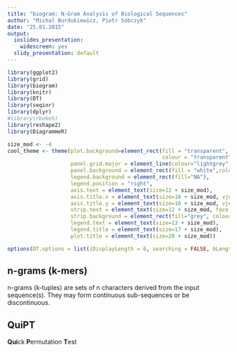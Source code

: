 ```yaml
---
title: "biogram: N-Gram Analysis of Biological Sequences"
author: "Michal Burdukiewicz, Piotr Sobczyk"
date: "25.01.2015"
output:
  ioslides_presentation:
    widescreen: yes
  slidy_presentation: default
---
```


```r
library(ggplot2)
library(grid)
library(biogram)
library(knitr)
library(DT)
library(seqinr) 
library(dplyr)
#library(rbokeh)
library(reshape2)
library(DiagrammeR)

size_mod <- -4
cool_theme <- theme(plot.background=element_rect(fill = "transparent",
                                                 colour = "transparent"),
                    panel.grid.major = element_line(colour="lightgrey", linetype = "dashed"),
                    panel.background = element_rect(fill = "white",colour = "black"),
                    legend.background = element_rect(fill="NA"),
                    legend.position = "right",
                    axis.text = element_text(size=12 + size_mod),
                    axis.title.x = element_text(size=16 + size_mod, vjust = -1), 
                    axis.title.y = element_text(size=16 + size_mod, vjust = 1),
                    strip.text = element_text(size=12 + size_mod, face = "bold"),
                    strip.background = element_rect(fill="grey", colour = "black"),
                    legend.text = element_text(size=13 + size_mod), 
                    legend.title = element_text(size=17 + size_mod),
                    plot.title = element_text(size=20 + size_mod))

options(DT.options = list(iDisplayLength = 6, searching = FALSE, bLengthChange = FALSE))
```

## n-grams (k-mers)

n-grams (k-tuples) are sets of n characters derived from the input sequence(s). They may form continuous sub-sequences or be discontinuous.


## QuiPT

**Qui**ck **P**ermutation **T**est